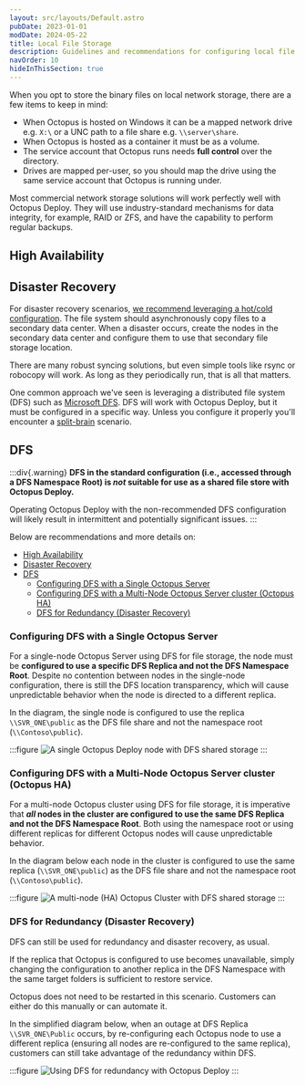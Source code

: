 ```yaml
---
layout: src/layouts/Default.astro
pubDate: 2023-01-01
modDate: 2024-05-22
title: Local File Storage
description: Guidelines and recommendations for configuring local file storage with Octopus Deploy.
navOrder: 10
hideInThisSection: true
---
```


When you opt to store the binary files on local network storage, there are a few items to keep in mind:

- When Octopus is hosted on Windows it can be a mapped network drive e.g. `X:\` or a UNC path to a file share e.g. `\\server\share`.
- When Octopus is hosted as a container it must be as a volume.
- The service account that Octopus runs needs **full control** over the directory.
- Drives are mapped per-user, so you should map the drive using the same service account that Octopus is running under.

Most commercial network storage solutions will work perfectly well with Octopus Deploy.  They will use industry-standard mechanisms for data integrity, for example, RAID or ZFS, and have the capability to perform regular backups.  

## High Availability

<FileStorageHA />

## Disaster Recovery

For disaster recovery scenarios, [we recommend leveraging a hot/cold configuration](https://octopus.com/whitepapers/best-practice-for-self-hosted-octopus-deploy-ha-dr).  The file system should asynchronously copy files to a secondary data center.  When a disaster occurs, create the nodes in the secondary data center and configure them to use that secondary file storage location.

There are many robust syncing solutions, but even simple tools like rsync or robocopy will work.  As long as they periodically run, that is all that matters.

One common approach we've seen is leveraging a distributed file system (DFS) such as [Microsoft DFS](https://en.wikipedia.org/wiki/Distributed_File_System_(Microsoft)).  DFS will work with Octopus Deploy, but it must be configured in a specific way.  Unless you configure it properly you'll encounter a [split-brain](https://en.wikipedia.org/wiki/Split-brain_(computing)) scenario.

## DFS

:::div{.warning}
**DFS in the standard configuration (i.e., accessed through a DFS Namespace Root) is _not_ suitable for use as a shared file store with Octopus Deploy.**

Operating Octopus Deploy with the non-recommended DFS configuration will likely result in intermittent and potentially significant issues.
:::

Below are recommendations and more details on:

- [High Availability](#high-availability)
- [Disaster Recovery](#disaster-recovery)
- [DFS](#dfs)
  - [Configuring DFS with a Single Octopus Server](#configuring-dfs-with-a-single-octopus-server)
  - [Configuring DFS with a Multi-Node Octopus Server cluster (Octopus HA)](#configuring-dfs-with-a-multi-node-octopus-server-cluster-octopus-ha)
  - [DFS for Redundancy (Disaster Recovery)](#dfs-for-redundancy-disaster-recovery)

### Configuring DFS with a Single Octopus Server

For a single-node Octopus Server using DFS for file storage, the node must be **configured to use a specific DFS Replica and not the DFS Namespace Root**. Despite no contention between nodes in the single-node configuration, there is still the DFS location transparency, which will cause unpredictable behavior when the node is directed to a different replica.

In the diagram, the single node is configured to use the replica `\\SVR_ONE\public` as the DFS file share and not the namespace root (`\\Contoso\public`). 

:::figure
![A single Octopus Deploy node with DFS shared storage](/docs/getting-started/best-practices/images/single-node-od-with-dfs.png)
:::

### Configuring DFS with a Multi-Node Octopus Server cluster (Octopus HA)

For a multi-node Octopus cluster using DFS for file storage, it is imperative that **_all_ nodes in the cluster are configured to use the same DFS Replica and not the DFS Namespace Root**. Both using the namespace root or using different replicas for different Octopus nodes will cause unpredictable behavior.

In the diagram below each node in the cluster is configured to use the same replica (`\\SVR_ONE\public`) as the DFS file share and not the namespace root (`\\Contoso\public`). 

:::figure
![A multi-node (HA) Octopus Cluster with DFS shared storage](/docs/getting-started/best-practices/images/multi-node-od-with-dfs.png)
:::

### DFS for Redundancy (Disaster Recovery)

DFS can still be used for redundancy and disaster recovery, as usual.

If the replica that Octopus is configured to use becomes unavailable, simply changing the configuration to another replica in the DFS Namespace with the same target folders is sufficient to restore service.

Octopus does not need to be restarted in this scenario. Customers can either do this manually or can automate it.

In the simplified diagram below, when an outage at DFS Replica `\\SVR_ONE\Public` occurs, by re-configuring each Octopus node to use a different replica (ensuring all nodes are re-configured to the same replica), customers can still take advantage of the redundancy within DFS.

:::figure
![Using DFS for redundancy with Octopus Deploy](/docs/getting-started/best-practices/images/dfs-for-redundancy.png)
:::
